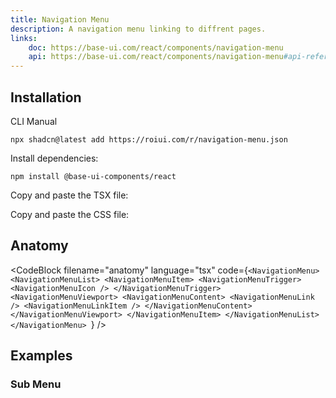```yaml
---
title: Navigation Menu
description: A navigation menu linking to diffrent pages.
links:
    doc: https://base-ui.com/react/components/navigation-menu
    api: https://base-ui.com/react/components/navigation-menu#api-reference
---
```


<ComponentPreview name="navigation-menu-demo" />

## Installation

<InstallationTabs>

<InstallationTabsList>
    <InstallationTabsTrigger value="cli">CLI</InstallationTabsTrigger>
    <InstallationTabsTrigger value="manual">Manual</InstallationTabsTrigger>
</InstallationTabsList>

<InstallationTabsContent value="cli">

```package-install
npx shadcn@latest add https://roiui.com/r/navigation-menu.json
```

</InstallationTabsContent>

<InstallationTabsContent value="manual" data-manual="true">

Install dependencies:

```package-install
npm install @base-ui-components/react
```

Copy and paste the TSX file:

<ComponentSource
    src="registry/brook/ui/navigation-menu/navigation-menu.tsx"
    title="components/ui/navigation-menu.tsx"
    collapsible={true}
/>

Copy and paste the CSS file:

<ComponentSource
    src="registry/brook/ui/navigation-menu/navigation-menu.module.css"
    title="components/ui/navigation-menu.module.css"
    language="css"
    collapsible={true}
/>

</InstallationTabsContent>

</InstallationTabs>

## Anatomy

<CodeBlock
filename="anatomy"
  language="tsx"
  code={`<NavigationMenu>
    <NavigationMenuList>
        <NavigationMenuItem>
            <NavigationMenuTrigger>
                <NavigationMenuIcon />
            </NavigationMenuTrigger>
            <NavigationMenuViewport>
                <NavigationMenuContent>
                    <NavigationMenuLink />
                    <NavigationMenuLinkItem />
                </NavigationMenuContent>
            </NavigationMenuViewport>
        </NavigationMenuItem>
    </NavigationMenuList>
</NavigationMenu>
`} />

## Examples

### Sub Menu

<ComponentPreview name="navigation-sub-menu" />
